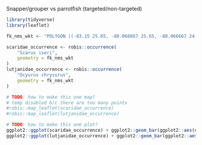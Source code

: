 
Snapper/grouper vs parrotfish (targeted/non-targeted)

```r
library(tidyverse)
library(leaflet)
```

```r
fk_nms_wkt <- "POLYGON ((-83.15 25.65, -80.066667 25.65, -80.066667 24.3, -83.15 24.3, -83.15 25.65))"
```

```r
scaridae_occurrence <- robis::occurrence(
    "Scarus iseri",
    geometry = fk_nms_wkt
)
lutjanidae_occurrence <- robis::occurrence(
    "Ocyurus chrysurus",
    geometry = fk_nms_wkt
)
```


```r
# TODO: how to make this one map?
# temp disabled b/c there are too many points
#robis::map_leaflet(scaridae_occurrence)
#robis::map_leaflet(lutjanidae_occurrence)
```

```r
# TODO: how to make this one plot?
ggplot2::ggplot(scaridae_occurrence) + ggplot2::geom_bar(ggplot2::aes(date_year), width = 1)
ggplot2::ggplot(lutjanidae_occurrence) + ggplot2::geom_bar(ggplot2::aes(date_year), width = 1)
```
